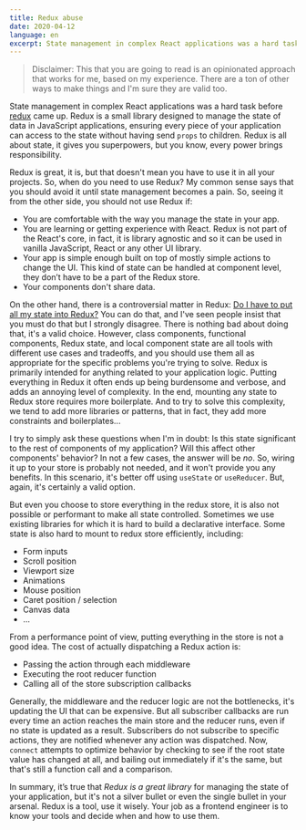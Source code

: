 ```yaml
---
title: Redux abuse
date: 2020-04-12
language: en
excerpt: State management in complex React applications was a hard task before redux came up. Redux is a small library designed to manage the state of data in JavaScript applications.
---
```


> Disclaimer: This that you are going to read is an opinionated approach that works for me, based on my experience. There are a ton of other ways to make things and I'm sure they are valid too.

State management in complex React applications was a hard task before [redux][] came up. Redux is a small library designed to manage the state of data in JavaScript applications, ensuring every piece of your application can access to the state without having send `props` to children. Redux is all about state, it gives you superpowers, but you know, every power brings responsibility.

Redux is great, it is, but that doesn't mean you have to use it in all your projects. So, when do you need to use Redux? My common sense says that you should avoid it until state management becomes a pain. So, seeing it from the other side, you should not use Redux if:

- You are comfortable with the way you manage the state in your app.
- You are learning or getting experience with React. Redux is not part of the React's core, in fact, it is library agnostic and so it can be used in vanilla JavaScript, React or any other UI library.
- Your app is simple enough built on top of mostly simple actions to change the UI. This kind of state can be handled at component level, they don’t have to be a part of the Redux store.
- Your components don't share data.

On the other hand, there is a controversial matter in Redux: [Do I have to put all my state into Redux?][] You can do that, and I've seen people insist that you must do that but I strongly disagree. There is nothing bad about doing that, it's a valid choice. However, class components, functional components, Redux state, and local component state are all tools with different use cases and tradeoffs, and you should use them all as appropriate for the specific problems you're trying to solve. Redux is primarily intended for anything related to your application logic. Putting everything in Redux it often ends up being burdensome and verbose, and adds an annoying level of complexity. In the end, mounting any state to Redux store requires more boilerplate. And to try to solve this complexity, we tend to add more libraries or patterns, that in fact, they add more constraints and boilerplates...

I try to simply ask these questions when I'm in doubt: Is this state significant to the rest of components of my application? Will this affect other components' behavior? In not a few cases, the answer will be _no_. So, wiring it up to your store is probably not needed, and it won't provide you any benefits. In this scenario, it's better off using `useState` or `useReducer`. But, again, it's certainly a valid option.

But even you choose to store everything in the redux store, it is also not possible or performant to make all state controlled. Sometimes we use existing libraries for which it is hard to build a declarative interface. Some state is also hard to mount to redux store efficiently, including:

- Form inputs
- Scroll position
- Viewport size
- Animations
- Mouse position
- Caret position / selection
- Canvas data
- ...

From a performance point of view, putting everything in the store is not a good idea. The cost of actually dispatching a Redux action is:

- Passing the action through each middleware
- Executing the root reducer function
- Calling all of the store subscription callbacks

Generally, the middleware and the reducer logic are not the bottlenecks, it's updating the UI that can be expensive. But all subscriber callbacks are run every time an action reaches the main store and the reducer runs, even if no state is updated as a result. Subscribers do not subscribe to specific actions, they are notified whenever any action was dispatched. Now, `connect` attempts to optimize behavior by checking to see if the root state value has changed at all, and bailing out immediately if it's the same, but that's still a function call and a comparison.

In summary, it’s true that _Redux is a great library_ for managing the state of your application, but it's not a silver bullet or even the single bullet in your arsenal. Redux is a tool, use it wisely. Your job as a frontend engineer is to know your tools and decide when and how to use them.

[redux]: https://redux.js.org/
[do i have to put all my state into redux?]: https://redux.js.org/faq/organizing-state#organizing-state
